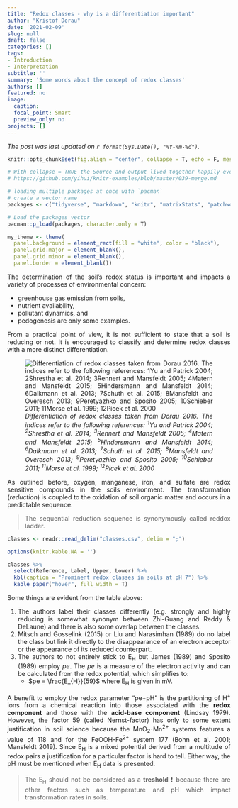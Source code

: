 ```yaml
---
title: "Redox classes - why is a differentiation important"
author: "Kristof Dorau"
date: '2021-02-09'
slug: null
draft: false
categories: []
tags:
- Introduction
- Interpretation
subtitle: ''
summary: 'Some words about the concept of redox classes'
authors: []
featured: no
image:
  caption: 
  focal_point: Smart
  preview_only: no
projects: []
---
```


*The post was last updated on `r format(Sys.Date(), "%Y-%m-%d")`.*

<div style="text-align: justify">


```r

knitr::opts_chunk$set(fig.align = "center", collapse = T, echo = F, message = FALSE, warning = FALSE)

# With collapse = TRUE the Source and output lived together happily ever in knitr.
# https://github.com/yihui/knitr-examples/blob/master/039-merge.md

# loading multiple packages at once with `pacman`
# create a vector name
packages <- c("tidyverse", "markdown", "knitr", "matrixStats", "patchwork", "lubridate", "plotly",  "naniar", "stlplus", "gt", "dygraphs", "htmltools", "zoo", "xts", "ggpmisc", "forcats", "RColorBrewer", "Kendall", "rstudioapi", "multcompView", "plyr", "bookdown", "janitor", "rstatix", "ggpubr", "moments", "tweetrmd", "ggthemes", "hexbin", "ggridges", "ggstream", "openair", "treemapify", "MBA", "akima", "sf", "rnaturalearth", "rnaturalearthdata", "rgeos", "ggspatial", "factoextra", "FactoMineR", "gapminder", "ggforce", "gh", "globals", "openintro", "profvis", "RSQLite", "shiny", "shinycssloaders", "shinyFeedback", "shinythemes", "testthat", "thematic", "tidyverse", "vroom", "waiter", "xml2", "zeallot", "shiny", "rsconnect", "Evapotranspiration", "ggtext", "scales", "ggcorrplot", "pracma", "kableExtra")

# Load the packages vector 
pacman::p_load(packages, character.only = T)

my_theme <- theme(
  panel.background = element_rect(fill = "white", color = "black"),
  panel.grid.major = element_blank(), 
  panel.grid.minor = element_blank(), 
  panel.border = element_blank())

```

The determination of the soil's redox status is important and impacts a variety of processes of environmental concern:

* greenhouse gas emission from soils,
* nutrient availability,
* pollutant dynamics, and
* pedogenesis are only some examples. 

From a practical point of view, it is not sufficient to state that a soil is reducing or not. It is encouraged to classify and determine redox classes with a more distinct differentiation. 

![*Differentiation of redox classes taken from Dorau 2016. The indices refer to the following references: ^1^Yu and Patrick 2004; ^2^Shrestha et al. 2014; ^3^Rennert and Mansfeldt 2005; ^4^Matern and Mansfeldt 2015; ^5^Hindersmann and Mansfeldt 2014; ^6^Dalkmann et al. 2013; ^7^Schuth et al. 2015; ^8^Mansfeldt and Overesch 2013; ^9^Peretyazhko and Sposito 2005; ^10^Schieber 2011; ^11^Morse et al. 1999; ^12^Picek et al. 2000*](01.PNG)

As outlined before, oxygen, manganese, iron, and sulfate are redox sensitive compounds in the soils environment. The transformation (*reduction*) is coupled to the oxidation of soil organic matter and occurs in a predictable sequence.

> The sequential reduction sequence is synonymously called reddox ladder.

```r

classes <- readr::read_delim("classes.csv", delim = ";")

options(knitr.kable.NA = '')

classes %>%
  select(Reference, Label, Upper, Lower) %>%
  kbl(caption = "Prominent redox classes in soils at pH 7") %>%
  kable_paper("hover", full_width = T)

```

Some things are evident from the table above:

1.  The authors label their classes differently (e.g. strongly and highly reducing is somewhat synonym between Zhi-Guang and Reddy & DeLaune) and there is also some overlap between the classes.
2.  Mitsch and Gosselink (2015) or Liu and Narasimhan (1989) do no label the class but link it directly to the disappearance of an electron acceptor or the appearance of its reduced counterpart.
3.  The authors to not entirely stick to E~H~ but James (1989) and Sposito (1989) employ *pe*. The *pe* is a measure of the electron activity and can be calculated from the redox potential, which simplifies to:
    + $pe = \frac{E_{H}}{59}$ where E~H~ is given in mV. 
    
A benefit to employ the redox parameter "pe+pH" is the partitioning of H^+^ ions from a chemical reaction into those associated with the **redox component** and those with the **acid-base component** (Lindsay 1979). However, the factor 59 (called Nernst-factor) has only to some extent justification in soil science because the MnO~2~-Mn^2+^ systems features a value of 118 and for the FeOOH-Fe^2+^ system 177 (Bohn et al. 2001; Mansfeldt 2019). Since E~H~ is a mixed potential derived from a multitude of redox pairs a justification for a particular factor is hard to tell. Either way, the pH must be mentioned when E~H~ data is presented.  
    
> The E~H~ should not be considered as a **treshold** ❗️ because there are other factors such as temperature and pH which impact transformation rates in soils.
